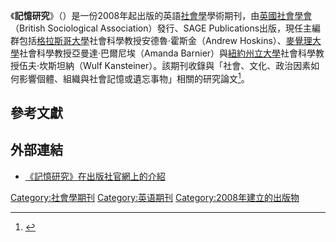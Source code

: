 {{Otheruses|记忆 (消歧义)}}
{{Infobox journal
| title = 記憶研究<br>Memory Studies
| cover = [[File:Memory_Studies_Journal_Front_Cover.jpg|File:Memory Studies Journal Front Cover.jpg]]
| editor = 安德魯·霍斯金
| discipline = [[社會學|社會學]]
| language= 英語
| former_names =
| abbreviation = Mem. Stud.
| publisher = SAGE Publications
| country =
| frequency = 季刊
| history = 2008年－現在
| openaccess =
| license =
| impact = 1.070
| impact-year = 2011
| website = http://www.uk.sagepub.com/journals/Journal201801/title
| link1 = http://mss.sagepub.com/content/current
| link1-name = 線上閱讀
| link2 = http://mss.sagepub.com/content/by/year
| link2-name = 線上閱讀
| ISSN = 1750-6980
| eISSN = 1750-6999
| OCLC = 213356662
| LCCN = 2008228760
}}
《'''記憶研究'''》（''{{lang|en|Memory Studies}}''）是一份2008年起出版的英語[[社會學|社會學]]學術期刊，由[[英國社會學會|英國社會學會]]（British Sociological Association）發行、SAGE Publications出版，現任主編群包括[[格拉斯哥大學|格拉斯哥大學]]社會科學教授安德魯·霍斯金（Andrew Hoskins）、[[麥覺理大學|麥覺理大學]]社會科學教授亞曼達·巴爾尼埃（Amanda Barnier）與[[紐約州立大學|紐約州立大學]]社會科學教授伍夫·坎斯坦納（Wulf Kansteiner）。該期刊收錄與「社會、文化、政治因素如何影響個體、組織與社會記憶或遺忘事物」相關的研究論文<ref>{{Cite web|url=http://mss.sagepub.com/|title=Memory Studies|publisher=SAGE Publications|language=en|accessdate=2013-05-20|archive-date=2016-11-23|archive-url=https://web.archive.org/web/20161123215348/http://mss.sagepub.com/|dead-url=yes}}</ref>。

== 參考文獻 ==
{{reflist}}

== 外部連結 ==
* [http://mss.sagepub.com/ 《記憶研究》在出版社官網上的介紹] {{Wayback|url=http://mss.sagepub.com/ |date=20161123215348 }} {{en}}

{{sociology-stub}}

[[Category:社會學期刊|Category:社會學期刊]]
[[Category:英语期刊|Category:英语期刊]]
[[Category:2008年建立的出版物|Category:2008年建立的出版物]]